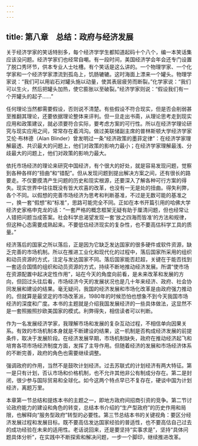```yaml
---
---
---
```

title: 第八章　总结：政府与经济发展
---




关于经济学家的笑话特别多，每个经济学学生都知道起码十个八个，编一本笑话集应该没问题。经济学家们也经常自嘲。有一段时间，美国经济学会年会还专门设置了脱口秀环节，供本专业人士吐槽。有个笑话是这么讲的。一个物理学家、一个化学家和一个经济学家漂流到孤岛上，饥肠辘辘。这时海面上漂来一个罐头。物理学家说：“我们可以用岩石对罐头施以动量，使其表层疲劳而断裂。”化学家说：“我们可以生火，然后把罐头加热，使它膨胀以至破裂。”经济学家则说：“假设我们有一个开罐头的起子……”

任何理论当然都需要假设，否则说不清楚。有些假设不符合现实，但是否会削弱甚至推翻其理论，还要依据理论整体来评判。但一旦走出书斋，从理论思考走到现实应用和政策建议，就必须要符合实际，要考虑方案的可行性。所以在经济学理论研究与现实应用之间，常常存在着鸿沟。做过美联储副主席的普林斯顿大学经济学家艾伦·布林德（Alan Blinder）曾发明过一条“经济政策的墨菲定律”：在经济学家理解最透、共识最大的问题上，他们对政策的影响力最小；在经济学家理解最浅、分歧最大的问题上，他们对政策的影响力最大。

依托市场经济的理论来研究中国经济，有个很大的好处，就是容易发现问题，觉察到各种各样的“扭曲”和“错配”。但从发现问题到提出解决方案之间，还有很长的路要走。不仅要摸清产生问题的历史和现实根源，还要深入了解各种可行方案的得失。现实世界中往往既没有皆大欢喜的改革，也没有一无是处的扭曲。得失利弊，各个不同。以假想的完善市场经济为思考和判断基准，不过是无数可能的基准之一，换一套“假想”和“标准”，思路可能完全不同。正如在本书开篇引用的哈佛大学经济史家格申克龙的话：“一套严格的概念框架无疑有助于厘清问题，但也经常让人错把问题当成答案。社会科学总渴望发现一套‘放之四海而皆准’的方法和规律，但这种心态需要成熟起来。不要低估经济现实的复杂性，也不要高估科学工具的质量。”

经济落后的国家之所以落后，正是因为它缺乏发达国家的很多硬件或软件资源，缺乏完善的市场机制。所以在推进工业化和现代化的过程中，落后国家所采用的组织和动员资源的方式，注定与发达国家不同。落后国家能否赶超，关键在于能否找到一套适合国情的组织和动员资源的方式，持续不断地推动经济发展。所谓“使市场在资源配置中起决定性作用”，站在今天的角度向前看，是未来改革和发展的方向，但回过头往后看，市场经济今天的发展状况也是几十年来经济、政府、社会协同发展和建设的结果。毫无疑问，我国的经济发展和市场化改革是由政府强力推动的。但就算是最坚定的市场改革派，1980年的时候恐怕也想象不到今天我国市场经济的深度和广度。本书的主题就是介绍我国发展经济的一些具体做法，这显然不是一套照搬照抄欧美国家的模式。利弊得失，相信读者可以判断。

作为一名发展经济学家，我理解市场和发展的复杂互动过程，不相信单向因果关系。有效的市场机制本身就是不断建设的结果，这一机制是否构成经济发展的前提条件，取决于发展阶段。在经济发展早期，市场机制缺失，政府在推动经济起飞和培育各项市场经济制度方面，发挥了主导作用。但随着经济的发展和市场经济体系的不断完善，政府的角色也需要继续调整。

强调政府的作用，当然不是鼓吹计划经济。过去苏联式的计划经济有两大特征。第一是只有计划，否认市场和价格机制，也不允许其他非公有制成分存在。第二是封闭，很少参与国际贸易和全球化。如今这两个特点早已不复存在，硬谈中国为计划经济，离题万里。

本章第一节总结和提炼本书的主题之一，即地方政府间招商引资的竞争。第二节讨论政府能力的建设和角色的转变，总结本书介绍的“生产型政府”的历史作用和局限，也解释向“服务型政府”转型的必要性。第三节总结本书的关键视角：要区分经济发展过程和发展目标。既不要高估发达国家经验的普适性，也不要高估自己过去的成功经验在未来的适用性。老话说回来，还是要坚持“实事求是”，坚持“具体问题具体分析”，在实践中不断探索和解决问题，一步一个脚印，继续推进改革。